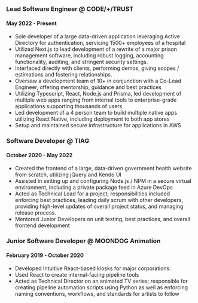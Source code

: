 ### Lead Software Engineer @ CODE/+/TRUST
#### May 2022 - Present
* Sole developer of a large data-driven application leveraging Active Directory for authentication, servicing 1500+ employees of a hospital
* Utilized Next.js to lead development of a rewrite of a major prison management software, including robust logging, accounting functionality, auditing, and stringent security settings.
* Interfaced directly with clients, performing demos, giving scopes / estimations and fostering relationships.
* Oversaw a development team of 10+ in conjunction with a Co-Lead Engineer, offering mentorship, guidance and best practices
* Utilizing Typescript, React, Node.js and Prisma, led development of multiple web apps ranging from internal tools to enterprise-grade applications supporting thousands of users
* Led development of a 4 person team to build multiple native apps utilizing React Native, including deployment to both app stores
* Setup and maintained secure infrastructure for applications in AWS

### Software Developer @ TIAG
#### October 2020 - May 2022
* Created the frontend of a large, data-driven government health website from scratch, utilizing jQuery and Kendo UI
* Assisted in setting up and configuring Node.js / NPM in a secure virtual environment, including a private package feed in Azure DevOps
* Acted as Technical Lead for a project; responsibilities included enforcing best practices, leading daily scrum with other developers, providing high-level updates of overall project status, and managing release process.
* Mentored Junior Developers on unit testing, best practices, and overall frontend development

### Junior Software Developer @ MOONDOG Animation
#### February 2019 - October 2020
* Developed Intuitive React-based kiosks for major corporations.
* Used React to create internal-facing pipeline tools
* Acted as Technical Director on an animated TV series; responsible for creating pipeline automation scripts using Python as well as enforcing naming conventions, workflows, and standards for artists to follow
